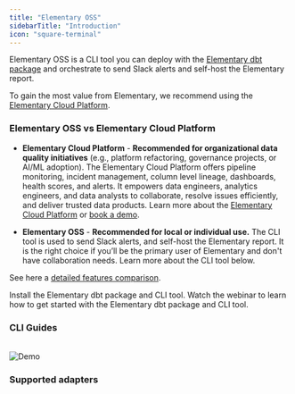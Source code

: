 ```yaml
---
title: "Elementary OSS"
sidebarTitle: "Introduction"
icon: "square-terminal"
---
```


Elementary OSS is a CLI tool you can deploy with the [Elementary dbt package](/guides/modules-overview/dbt-package) and orchestrate to send Slack alerts and self-host the Elementary report.

To gain the most value from Elementary, we recommend using the [Elementary Cloud Platform](/cloud/introduction).

### Elementary OSS vs Elementary Cloud Platform

* **Elementary Cloud Platform**  - **Recommended for organizational data quality initiatives** (e.g., platform refactoring, governance projects, or AI/ML adoption).
  The Elementary Cloud Platform offers pipeline monitoring, incident management, column level lineage, dashboards, health scores, and alerts. It empowers data engineers, analytics engineers, and data analysts to collaborate, resolve issues efficiently, and deliver trusted data products. Learn more about the [Elementary Cloud Platform](/cloud/introduction) or [book a demo](https://meetings-eu1.hubspot.com/joost-boonzajer-flaes/intro-call-docs).

* **Elementary OSS** - **Recommended for local or individual use.**
  The CLI tool is used to send Slack alerts, and self-host the Elementary report. It is the right choice if you’ll be the primary user of Elementary and don't have collaboration needs. Learn more about the CLI tool below.

See here a [detailed features comparison](/overview/cloud-vs-oss).

<CardGroup cols={1}>
  <Card title="Quickstart Elementary OSS" href="/oss/quickstart/quickstart-cli-package" icon="circle-play" iconType="solid">
    Install the Elementary dbt package and CLI tool.
  </Card>

  <Card title="Webinar: Getting Started with Elementary OSS" href="https://www.elementary-data.com/webinar/getting-started-with-elementary" icon="video">
    Watch the webinar to learn how to get started with the Elementary dbt package and CLI tool.
  </Card>
</CardGroup>

### CLI Guides

<CardGroup cols={2}>
  <Card title="Generate a report" icon="browsers" iconType="solid" href="/oss/guides/generate-report-ui" />

  <Card title="Send alerts" icon="bell-exclamation" href="/oss/guides/alerts/elementary-alerts" />

  <Card title="Share the report" icon="share-all" iconType="solid" href="/oss/guides/share-report-ui" />

  <Card title="Deploy in production" icon="gear" iconType="solid" href="/oss/deployment-and-configuration/elementary-in-production" />
</CardGroup>

<br />

<Frame>
  <img src="https://raw.githubusercontent.com/elementary-data/elementary/master/static/report_ui.gif" alt="Demo" />
</Frame>

### Supported adapters

<Snippet file="oss/adapters-cards.mdx" />